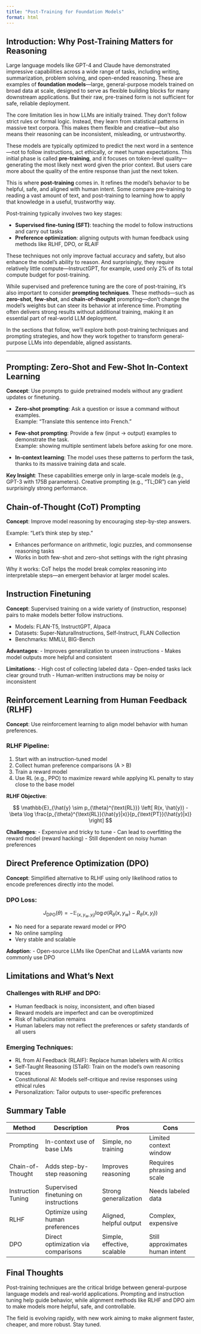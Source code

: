 ```yaml
---
title: "Post-Training for Foundation Models"
format: html
---
```


## Introduction: Why Post-Training Matters for Reasoning

Large language models like GPT-4 and Claude have demonstrated impressive capabilities across a wide range of tasks, including writing, summarization, problem solving, and open-ended reasoning. These are examples of **foundation models**—large, general-purpose models trained on broad data at scale, designed to serve as flexible building blocks for many downstream applications. But their raw, pre-trained form is not sufficient for safe, reliable deployment.

The core limitation lies in how LLMs are initially trained. They don’t follow strict rules or formal logic. Instead, they learn from statistical patterns in massive text corpora. This makes them flexible and creative—but also means their reasoning can be inconsistent, misleading, or untrustworthy.

These models are typically optimized to predict the next word in a sentence—not to follow instructions, act ethically, or meet human expectations. This initial phase is called **pre-training**, and it focuses on token-level quality—generating the most likely next word given the prior context. But users care more about the quality of the entire response than just the next token.

This is where **post-training** comes in. It refines the model’s behavior to be helpful, safe, and aligned with human intent. Some compare pre-training to reading a vast amount of text, and post-training to learning how to apply that knowledge in a useful, trustworthy way.

Post-training typically involves two key stages:

- **Supervised fine-tuning (SFT)**: teaching the model to follow instructions and carry out tasks
- **Preference optimization**: aligning outputs with human feedback using methods like RLHF, DPO, or RLAIF

These techniques not only improve factual accuracy and safety, but also enhance the model’s ability to reason. And surprisingly, they require relatively little compute—InstructGPT, for example, used only 2% of its total compute budget for post-training.

While supervised and preference tuning are the core of post-training, it’s also important to consider **prompting techniques**. These methods—such as **zero-shot**, **few-shot**, and **chain-of-thought** prompting—don’t change the model’s weights but can steer its behavior at inference time. Prompting often delivers strong results without additional training, making it an essential part of real-world LLM deployment.

In the sections that follow, we’ll explore both post-training techniques and prompting strategies, and how they work together to transform general-purpose LLMs into dependable, aligned assistants.

---



## Prompting: Zero-Shot and Few-Shot In-Context Learning

**Concept**: Use prompts to guide pretrained models without any gradient updates or finetuning.

- **Zero-shot prompting**: Ask a question or issue a command without examples.  
  Example: “Translate this sentence into French.”

- **Few-shot prompting**: Provide a few (input → output) examples to demonstrate the task.  
  Example: showing multiple sentiment labels before asking for one more.

- **In-context learning**: The model uses these patterns to perform the task, thanks to its massive training data and scale.

**Key Insight**: These capabilities emerge only in large-scale models (e.g., GPT-3 with 175B parameters). Creative prompting (e.g., “TL;DR”) can yield surprisingly strong performance.

## Chain-of-Thought (CoT) Prompting

**Concept**: Improve model reasoning by encouraging step-by-step answers.

Example: “Let’s think step by step.”

- Enhances performance on arithmetic, logic puzzles, and commonsense reasoning tasks
- Works in both few-shot and zero-shot settings with the right phrasing

Why it works: CoT helps the model break complex reasoning into interpretable steps—an emergent behavior at larger model scales.

## Instruction Finetuning

**Concept**: Supervised training on a wide variety of (instruction, response) pairs to make models better follow instructions.

- Models: FLAN-T5, InstructGPT, Alpaca
- Datasets: Super-NaturalInstructions, Self-Instruct, FLAN Collection
- Benchmarks: MMLU, BIG-Bench

**Advantages**:
- Improves generalization to unseen instructions
- Makes model outputs more helpful and consistent

**Limitations**:
- High cost of collecting labeled data
- Open-ended tasks lack clear ground truth
- Human-written instructions may be noisy or inconsistent

## Reinforcement Learning from Human Feedback (RLHF)

**Concept**: Use reinforcement learning to align model behavior with human preferences.

### RLHF Pipeline:
1. Start with an instruction-tuned model  
2. Collect human preference comparisons (A > B)  
3. Train a reward model  
4. Use RL (e.g., PPO) to maximize reward while applying KL penalty to stay close to the base model

**RLHF Objective**:

$$
\mathbb{E}_{\hat{y} \sim p_{\theta}^{\text{RL}}} \left[ R(x, \hat{y}) - \beta \log \frac{p_{\theta}^{\text{RL}}(\hat{y}|x)}{p_{\text{PT}}(\hat{y}|x)} \right]
$$

**Challenges**:
- Expensive and tricky to tune
- Can lead to overfitting the reward model (reward hacking)
- Still dependent on noisy human preferences

## Direct Preference Optimization (DPO)

**Concept**: Simplified alternative to RLHF using only likelihood ratios to encode preferences directly into the model.

### DPO Loss:

$$
J_{\text{DPO}}(\theta) = -\mathbb{E}_{(x, y_w, y_l)} \log \sigma \left( R_{\theta}(x, y_w) - R_{\theta}(x, y_l) \right)
$$

- No need for a separate reward model or PPO
- No online sampling
- Very stable and scalable

**Adoption**:
- Open-source LLMs like OpenChat and LLaMA variants now commonly use DPO

## Limitations and What’s Next

### Challenges with RLHF and DPO:
- Human feedback is noisy, inconsistent, and often biased
- Reward models are imperfect and can be overoptimized
- Risk of hallucination remains
- Human labelers may not reflect the preferences or safety standards of all users

### Emerging Techniques:
- RL from AI Feedback (RLAIF): Replace human labelers with AI critics
- Self-Taught Reasoning (STaR): Train on the model’s own reasoning traces
- Constitutional AI: Models self-critique and revise responses using ethical rules
- Personalization: Tailor outputs to user-specific preferences

## Summary Table

| Method              | Description                           | Pros                           | Cons                             |
|---------------------|----------------------------------------|---------------------------------|----------------------------------|
| Prompting           | In-context use of base LMs             | Simple, no training             | Limited context window           |
| Chain-of-Thought    | Adds step-by-step reasoning            | Improves reasoning              | Requires phrasing and scale      |
| Instruction Tuning  | Supervised finetuning on instructions  | Strong generalization           | Needs labeled data               |
| RLHF                | Optimize using human preferences       | Aligned, helpful output         | Complex, expensive               |
| DPO                 | Direct optimization via comparisons    | Simple, effective, scalable     | Still approximates human intent  |

## Final Thoughts

Post-training techniques are the critical bridge between general-purpose language models and real-world applications. Prompting and instruction tuning help guide behavior, while alignment methods like RLHF and DPO aim to make models more helpful, safe, and controllable.

The field is evolving rapidly, with new work aiming to make alignment faster, cheaper, and more robust. Stay tuned.